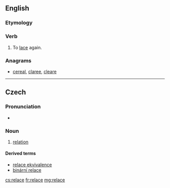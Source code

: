 ==English==

===Etymology===
{{prefix|re|lace}}

===Verb===
{{en-verb|relac|ing}}

# {{transitive}} To [[lace]] again.

===Anagrams===
* [[cereal#English|cereal]], [[claree#English|claree]], [[cleare#English|cleare]]

----

==Czech==

===Pronunciation===
* {{audio|Cs-relace.ogg|Audio}}

===Noun===
{{cs-noun|g=f}}

# [[relation]] {{set theory|lang=cs}}

====Derived terms====
* [[relace ekvivalence]] {{f}}
* [[binární relace]] {{f}}

[[cs:relace]]
[[fr:relace]]
[[mg:relace]]